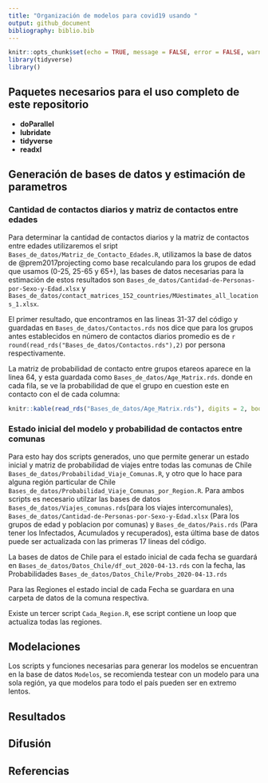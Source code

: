 ```yaml
---
title: "Organización de modelos para covid19 usando "
output: github_document
bibliography: biblio.bib
---
```


```r
knitr::opts_chunk$set(echo = TRUE, message = FALSE, error = FALSE, warning = FALSE)
library(tidyverse)
library()
```

## Paquetes necesarios para el uso completo de este repositorio

* **doParallel**
* **lubridate**
* **tidyverse**
* **readxl**

## Generación de bases de datos y estimación de parametros

### Cantidad de contactos diarios y matriz de contactos entre edades 

Para determinar la cantidad de contactos diarios y la matriz de contactos entre edades utilizaremos el sript `Bases_de_datos/Matriz_de_Contacto_Edades.R`, utilizamos la base de datos de @prem2017projecting como base recalculando para los grupos de edad que usamos (0-25, 25-65 y 65+), las bases de datos necesarias para la estimación de estos resultados son `Bases_de_datos/Cantidad-de-Personas-por-Sexo-y-Edad.xlsx` y `Bases_de_datos/contact_matrices_152_countries/MUestimates_all_locations_1.xlsx`.

El primer resultado, que encontramos en las lineas 31-37 del código y guardadas en `Bases_de_datos/Contactos.rds` nos dice que para los grupos antes establecidos en número de contactos diarios promedio es de `r round(read_rds("Bases_de_datos/Contactos.rds"),2)` por persona respectivamente.

La matriz de probabilidad de contacto entre grupos etareos aparece en la linea 64, y esta guardada como `Bases_de_datos/Age_Matrix.rds`. donde en cada fila, se ve la probabilidad de que el grupo en cuestion este en contacto con el de cada columna:


```r
knitr::kable(read_rds("Bases_de_datos/Age_Matrix.rds"), digits = 2, booktabs = T)
```

### Estado inicial del modelo y probabilidad de contactos entre comunas

Para esto hay dos scripts generados, uno que permite generar un estado inicial  y matriz de probabilidad de viajes entre todas las comunas de Chile `Bases_de_datos/Probabilidad_Viaje_Comunas.R`, y otro que lo hace para alguna región particular de Chile `Bases_de_datos/Probabilidad_Viaje_Comunas_por_Region.R`. Para ambos scripts es necesario utilzar las bases de datos `Bases_de_datos/Viajes_comunas.rds`(para los viajes intercomunales), `Bases_de_datos/Cantidad-de-Personas-por-Sexo-y-Edad.xlsx` (Para los grupos de edad y poblacion por comunas) y `Bases_de_datos/Pais.rds` (Para tener los Infectados, Acumulados y recuperados), esta última base de datos puede ser actualizada con las primeras 17 lineas del código.

La bases de datos de Chile para el estado inicial de cada fecha se guardará en `Bases_de_datos/Datos_Chile/df_out_2020-04-13.rds` con la fecha, las Probabilidades `Bases_de_datos/Datos_Chile/Probs_2020-04-13.rds`

Para las Regiones el estado incial de cada Fecha se guardara en una carpeta de datos de la comuna respectiva.

Existe un tercer script `Cada_Region.R`, ese script contiene un loop que actualiza todas las regiones.

## Modelaciones

Los scripts y funciones necesarias para generar los modelos se encuentran en la base de datos `Modelos`, se recomienda testear con un modelo para una sola región, ya que modelos para todo el país pueden ser en extremo lentos.



## Resultados


## Difusión


## Referencias